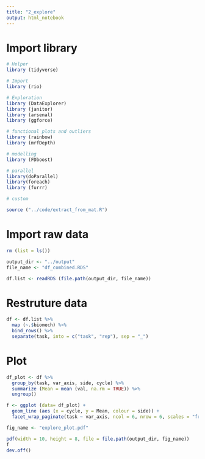 ```yaml
---
title: "2_explore"
output: html_notebook
---
```

 
# Import library

```r

# Helper
library (tidyverse)

# Import
library (rio)

# Exploration 
library (DataExplorer)
library (janitor)
library (arsenal)
library (ggforce)

# functional plots and outliers
library (rainbow)
library (mrfDepth)

# modelling
library (FDboost)

# parallel
library(doParallel)
library(foreach)
library (furrr)

# custom 

source ("../code/extract_from_mat.R")

```

# Import raw data

```r

rm (list = ls())

output_dir <- "../output"
file_name <- "df_combined.RDS"

df.list <- readRDS (file.path(output_dir, file_name))


```

# Restruture data

```r
df <- df.list %>%
  map (~.$biomech) %>%
  bind_rows() %>%
  separate(task, into = c("task", "rep"), sep = "_")

```


# Plot
 
```r

df_plot <- df %>%
  group_by(task, var_axis, side, cycle) %>%
  summarize (Mean = mean (val, na.rm = TRUE)) %>%
  ungroup()

f <- ggplot (data= df_plot) +
  geom_line (aes (x = cycle, y = Mean, colour = side)) +
  facet_wrap_paginate(task ~ var_axis, ncol = 6, nrow = 6, scales = "free", page = 2, drop = FALSE)

fig_name <- "explore_plot.pdf"

pdf(width = 10, height = 8, file = file.path(output_dir, fig_name))
f
dev.off()
```
